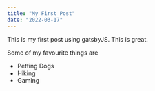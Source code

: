 ```yaml
---
title: "My First Post"
date: "2022-03-17"
---
```


This is my first post using gatsbyJS. This is great.

Some of my favourite things are

* Petting Dogs
* Hiking
* Gaming